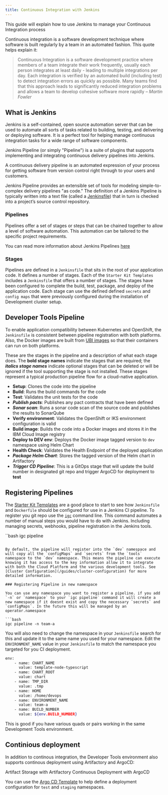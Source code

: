 ```yaml
---
title: Continuous Integration with Jenkins
---
```


<PageDescription>

This guide will explain how to use Jenkins to manage your Continuous Integration process

</PageDescription>

Continuous integration is a software development technique where software is built regularly by a team in an automated fashion.
This quote helps explain it:

> Continuous Integration is a software development practice where members of a team integrate their work frequently,
> usually each person integrates at least daily - leading to multiple integrations per day.
> Each integration is verified by an automated build (including test) to
> detect integration errors as quickly as possible. Many teams find that this approach leads to significantly
> reduced integration problems and allows a team to develop cohesive software more rapidly
> <cite>– Martin Fowler</cite>

## What is Jenkins

Jenkins is a self-contained, open source automation server that can be used to automate all sorts of tasks related to building, testing, and delivering or deploying software.
It is a perfect tool for helping manage continuous integration tasks for a wide range of software components.

Jenkins Pipeline (or simply "Pipeline") is a suite of plugins that supports implementing and integrating continuous delivery pipelines into Jenkins.

A continuous delivery pipeline is an automated expression of your process for getting software from version control right through to your users and customers.

Jenkins Pipeline provides an extensible set of tools for modeling simple-to-complex delivery pipelines "as code." The definition of a Jenkins Pipeline is typically written into a text file (called a [Jenkinsfile](https://jenkins.io/doc/pipeline/tour/hello-world/)) that in turn is checked into a project’s source control repository.

### Pipelines

Pipelines offer a set of stages or steps that can be chained together to allow a level of software
automation. This automation can be tailored to the specific project requirements.

You can read more information about Jenkins Pipelines [here](https://jenkins.io/doc/book/pipeline/)

### Stages

Pipelines are defined in a `Jenkinsfile` that sits in the root of your application code. It defines a number of stages. Each of the `Starter Kit Templates` includes a `Jenkinsfile` that offers a number of stages. The stages have been configured to complete the build, test, package, and deploy of the application code. Each stage can use the defined defined `secrets` and `config maps` that were previously configured during the installation of Development cluster setup.

## Developer Tools Pipeline

To enable application compatibility between Kubernetes and OpenShift, the `Jenkinsfile` is consistent between pipeline registration with
both platforms. Also, the Docker images are built from 
[UBI images](https://www.redhat.com/en/blog/introducing-red-hat-universal-base-image) 
so that their containers can run on both platforms.

These are the stages in the pipeline and a description of what each stage does. The **bold stage names** indicate 
the stages that are required; the ***italics stage names*** indicate optional stages that can be deleted or will be ignored if the tool 
supporting the stage is not installed. These stages represent a typical production pipeline flow for a cloud-native application.
- **Setup**: Clones the code into the pipeline
- **Build**: Runs the build commands for the code
- **Test**:	Validates the unit tests for the code
- ***Publish pacts***:	Publishes any pact contracts that have been defined
- ***Sonar scan***: Runs a sonar code scan of the source code and publishes the results to SonarQube
- **Verify environment**: Validates the OpenShift or IKS environment configuration is valid
- **Build image**: Builds the code into a Docker images and stores it in the IBM Cloud Image registry
- **Deploy to DEV env**:	Deploys the Docker image tagged version to `dev` namespace using Helm Chart
- **Health Check**: Validates the Health Endpoint of the deployed application
- ***Package Helm Chart***: Stores the tagged version of the Helm chart in Artifactory
- ***Trigger CD Pipeline***: This is a GitOps stage that will update the build number in designated git repo and trigger ArgoCD for deployment to **test**

## Registering Pipelines

The [Starter Kit Templates](/starterkits/starterkittemplates/) are a good place to start to see how `Jenkinsfile` and `Dockerfile` should be configured for use in a Jenkins CI pipeline. To register you git repo use the [`igc`](/getting-started/deploy-app) command line. This command automates a number of manual steps you would have to do with Jenkins. Including managing secrets, webhooks, pipeline registration in the Jenkins tools.

``bash
igc pipeline
```

By default, the pipeline will register into the `dev` namespace and will copy all the `configMaps` and `secrets` from the `tools` namespace to the `dev` namespace. This means the pipeline can execute knowing it has access to the key information allow it to integrate with both the Cloud Platform and the various development tools. See [Cluster Configuration](/guides/cluster-configuration) for more detailed information.

### Registering Pipeline in new namespace

You can use any namespace you want to register a pipeline. if you add `-n` or `namespace` to your `igc pipeline` command it will create a new namespace if it doesnt exist and copy the necessary `secrets` and `configMaps`. In the future this will be managed by an operator.namespace

```bash
igc pipeline -n team-a
```

You will also need to change the namespace in your `Jenkinsfile` search for this and update it to the same name you used for your namespace. Edit the `ENVIRONMENT_NAME` value in your `Jenkinsfile` to match the namespace you targeted for you CI deployment.

```bash
env:
    - name: CHART_NAME
      value: template-node-typescript
    - name: CHART_ROOT
      value: chart
    - name: TMP_DIR
      value: .tmp
    - name: HOME
      value: /home/devops
    - name: ENVIRONMENT_NAME
      value: team-a
    - name: BUILD_NUMBER
      value: ${env.BUILD_NUMBER}

```

This is good if you have various quads or pairs working in the same Development Tools environment.

## Continious deployment

In addition to continous integration, the Developer Tools environment also supports continous deployment 
using Artifactory and ArgoCD:

<AnchorLinks small>
  <AnchorLink to="/guides/artifact-management">Artifact Storage with Artifactory</AnchorLink>
  <AnchorLink to="/guides/continuous-deployment">Continuous Deployment with ArgoCD</AnchorLink>
</AnchorLinks>

You can use the [Argo CD Template](/starterkits/argocd) to help define a deployment configuration for `test` and `staging` namespaces.
